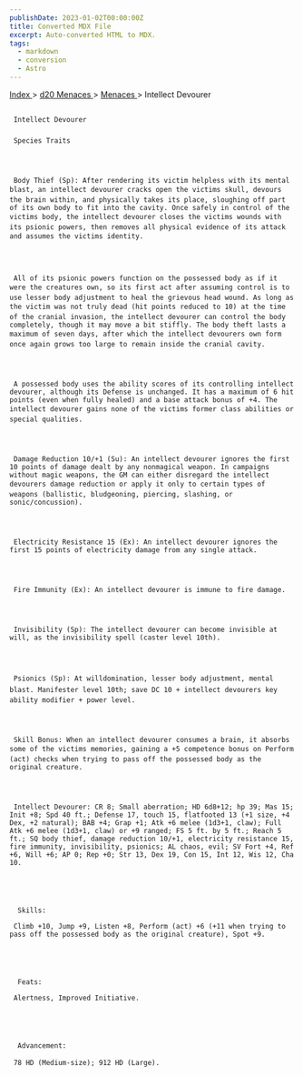 ```yaml
---
publishDate: 2023-01-02T00:00:00Z
title: Converted MDX File
excerpt: Auto-converted HTML to MDX.
tags:
  - markdown
  - conversion
  - Astro
---
```







[
      Index
     ](-index)
     >
     [
      d20 Menaces
     ](menaces-d20-index)
     >
     [
      Menaces
     ](menaces-d20-menaces-index)
     > Intellect Devourer
    





## 
     Intellect Devourer
    


### 
     Species Traits
    



     Body Thief (Sp): After rendering its victim helpless with its mental blast, an intellect devourer cracks open the victims skull, devours the brain within, and physically takes its place, sloughing off part of its own body to fit into the cavity. Once safely in control of the victims body, the intellect devourer closes the victims wounds with its psionic powers, then removes all physical evidence of its attack and assumes the victims identity.
    



     All of its psionic powers function on the possessed body as if it were the creatures own, so its first act after assuming control is to use lesser body adjustment to heal the grievous head wound. As long as the victim was not truly dead (hit points reduced to 10) at the time of the cranial invasion, the intellect devourer can control the body completely, though it may move a bit stiffly. The body theft lasts a maximum of seven days, after which the intellect devourers own form once again grows too large to remain inside the cranial cavity.
    



     A possessed body uses the ability scores of its controlling intellect devourer, although its Defense is unchanged. It has a maximum of 6 hit points (even when fully healed) and a base attack bonus of +4. The intellect devourer gains none of the victims former class abilities or special qualities.
    



     Damage Reduction 10/+1 (Su): An intellect devourer ignores the first 10 points of damage dealt by any nonmagical weapon. In campaigns without magic weapons, the GM can either disregard the intellect devourers damage reduction or apply it only to certain types of weapons (ballistic, bludgeoning, piercing, slashing, or sonic/concussion).
    



     Electricity Resistance 15 (Ex): An intellect devourer ignores the first 15 points of electricity damage from any single attack.
    



     Fire Immunity (Ex): An intellect devourer is immune to fire damage.
    



     Invisibility (Sp): The intellect devourer can become invisible at will, as the invisibility spell (caster level 10th).
    



     Psionics (Sp): At willdomination, lesser body adjustment, mental blast. Manifester level 10th; save DC 10 + intellect devourers key ability modifier + power level.
    



     Skill Bonus: When an intellect devourer consumes a brain, it absorbs some of the victims memories, gaining a +5 competence bonus on Perform (act) checks when trying to pass off the possessed body as the original creature.
    



     Intellect Devourer: CR 8; Small aberration; HD 6d8+12; hp 39; Mas 15; Init +8; Spd 40 ft.; Defense 17, touch 15, flatfooted 13 (+1 size, +4 Dex, +2 natural); BAB +4; Grap +1; Atk +6 melee (1d3+1, claw); Full Atk +6 melee (1d3+1, claw) or +9 ranged; FS 5 ft. by 5 ft.; Reach 5 ft.; SQ body thief, damage reduction 10/+1, electricity resistance 15, fire immunity, invisibility, psionics; AL chaos, evil; SV Fort +4, Ref +6, Will +6; AP 0; Rep +0; Str 13, Dex 19, Con 15, Int 12, Wis 12, Cha 10.
    




      Skills:
     
     Climb +10, Jump +9, Listen +8, Perform (act) +6 (+11 when trying to pass off the possessed body as the original creature), Spot +9.
    




      Feats:
     
     Alertness, Improved Initiative.
    




      Advancement:
     
     78 HD (Medium-size); 912 HD (Large).
    




